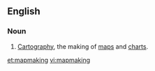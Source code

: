 ==English==

===Noun===
{{en-noun|-}}

# [[cartography|Cartography]], the making of [[map]]s and [[chart]]s.

[[et:mapmaking]]
[[vi:mapmaking]]